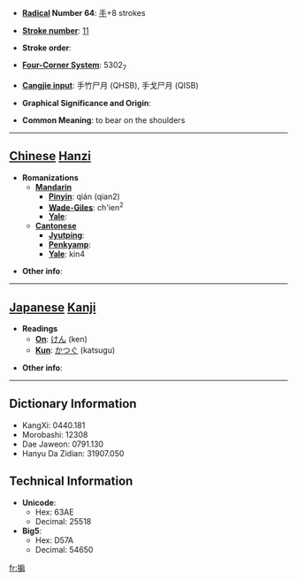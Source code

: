 * '''[[Wiktionary:Chinese radical index| Radical]] Number 64''': [[Wiktionary:Chinese radical index 手|手]]+8 strokes

* '''[[Wiktionary:Chinese total strokes index|Stroke number]]''': [[Wiktionary:Chinese total strokes index 11|11]]

* '''Stroke order''': 

* '''[[Wiktionary:Chinese four corner index|Four-Corner System]]''': 5302<sub>7</sub>

* '''[[Wiktionary:Chinese Cangjie index|Cangjie input]]''': 手竹尸月 (QHSB), 手戈尸月 (QISB)

* '''Graphical Significance and Origin''': 

* '''Common Meaning''': to bear on the shoulders

----

== [[Chinese]] [[Hanzi]] ==

* '''Romanizations'''
** '''[[Mandarin]]'''
*** '''[[Pinyin]]''': qián (qian2)
*** '''[[Wade-Giles]]''': ch'ien<sup>2</sup>
*** '''[[Yale]]''': 
** '''[[Cantonese]]'''
*** '''[[Jyutping]]''':
*** '''[[Penkyamp]]''': 
*** '''[[Yale]]''': kin4

* '''Other info''': 

----

== [[Japanese]] [[Kanji]] ==

* '''Readings'''
** '''[[On]]''': [[けん]] (ken)
** '''[[Kun]]''': [[かつぐ]] (katsugu)

* '''Other info''':  

----

== Dictionary Information ==

* KangXi: 0440.181
* Morobashi: 12308
* Dae Jaweon: 0791.130
* Hanyu Da Zidian: 31907.050

== Technical Information ==

* '''Unicode''':
** Hex: 63AE
** Decimal: 25518
* '''Big5''':
** Hex: D57A
** Decimal: 54650

[[fr:掮]]